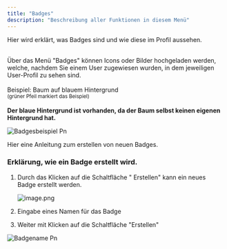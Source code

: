 ```yaml
---
title: "Badges"
description: "Beschreibung aller Funktionen in diesem Menü"
---
```


<Card title="Genereller Erklärung der Badges." icon="award-simple" horizontal>
  Hier wird erklärt, was Badges sind und wie diese im Profil aussehen.
</Card>

\
Über das Menü "Badges" können Icons oder Bilder hochgeladen werden, welche, nachdem Sie einem User zugewiesen wurden, in dem jeweiligen User-Profil zu sehen sind.\
\
Beispiel: Baum auf blauem Hintergrund\
<sup>(grüner Pfeil markiert das Beispiel)</sup>\
\
<Icon icon="circle-info" size={20} /> **Der blaue Hintergrund ist vorhanden, da der Baum selbst keinen eigenen Hintergrund hat.**

![Badgesbeispiel Pn](/images/badgesbeispiel.png)

<Card title="Neues Badge erstellen" icon="award-simple" horizontal>
  Hier eine Anleitung zum erstellen von neuen Badges.
</Card>

### **Erklärung, wie ein Badge erstellt wird.**

1. Durch das Klicken auf die Schaltfläche "  Erstellen" kann ein neues Badge erstellt werden.

   ![image.png](/images/image.png)
2. Eingabe eines Namen für das Badge
3. Weiter mit Klicken auf die Schaltfläche "Erstellen"

![Badgename Pn](/images/badgename.png)